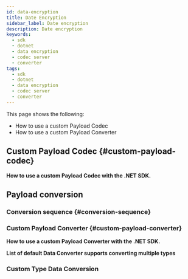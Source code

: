 ```yaml
---
id: data-encryption
title: Date Encryption
sidebar_label: Date encryption
description: Date encryption
keywords:
  - sdk
  - dotnet
  - data encryption
  - codec server
  - converter
tags:
  - sdk
  - dotnet
  - data encryption
  - codec server
  - converter
---
```


This page shows the following:

- How to use a custom Payload Codec
- How to use a custom Payload Converter

## Custom Payload Codec {#custom-payload-codec}

**How to use a custom Payload Codec with the .NET SDK.**

<!-- CONTENT-->

## Payload conversion

<!-- CONTENT-->

### Conversion sequence {#conversion-sequence}

<!-- CONTENT-->

### Custom Payload Converter {#custom-payload-converter}

**How to use a custom Payload Converter with the .NET SDK.**

<!-- CONTENT-->

**List of default Data Converter supports converting multiple types**

<!-- CONTENT-->

### Custom Type Data Conversion

<!-- CONTENT-->

